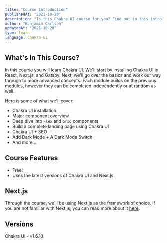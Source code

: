 ```yaml
---
title: "Course Introduction"
publishedAt: '2021-10-20'
description: "Is this Chakra UI course for you? Find out in this intro module."
author: "Benjamin Carlson"
updatedAt: "2021-10-20"
type: learn
language: chakra-ui
---
```


## What's In This Course?

In this course you will learn Chakra UI. We'll start by installing Chakra UI in React, Next.js, and Gatsby. Next, we'll go over the basics and work our way through to more advanced concepts. Each module builds on the previous modules, however they can be completed independently or at random as well.

Here is some of what we'll cover:

- Chakra UI installation
- Major component overview
- Deep dive into `Flex` and `Grid` components
- Build a complete landing page using Chakra UI
- Chakra UI + SEO
- Add Dark Mode + A Dark Mode Switch
- And more...

## Course Features

- Free!
- Uses the latest versions of Chakra UI and Next.js

## Next.js

Through the course, we'll be using Next.js as the framework of choice. If you are not familiar with Next.js, you can read more about it [here](https://nextjs.org/docs/getting-started).

## Versions

Chakra UI - v1.6.10
